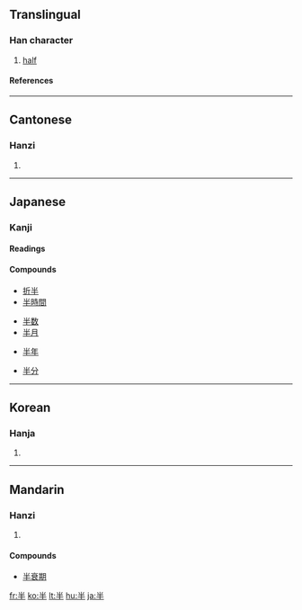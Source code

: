 ==Translingual==
===Han character===
{{Han char|rn=24|rad=十|as=03|sn=5|four=9050<sub>0</sub>|canj=火手 (FQ)}}
# [[half]]
====References====
{{Han ref|kx=0156.070|dkj=02707|dj=0354.060|hdz=10046.010|uh=534A|ud=21322|bh=A562|bd=42338}}

----
==Cantonese==
===Hanzi===
{{yue-hanzi|jyut=|y=bun3}}
# {{defn|Cantonese}}

----
==Japanese==
===Kanji===
{{ja-kanji|grade=2|rs=十03}}
====Readings====
{{ja-readings|on=[[はん]] (han)|kun=[[なかば]] (nakaba), [[なかばする]] (nakabasuru)}}
====Compounds====
{{top4}}
*[[折半]]
*[[半時間]]
{{mid4}}
*[[半数]]
*[[半月]]
{{mid4}}
*[[半年]]
{{mid4}}
*[[半分]]
{{bottom}}

----
==Korean==
===Hanja===
{{ko-hanja|hangeul=반|rv=ban|mr=pan}}
# {{defn|Korean}}

----
==Mandarin==
===Hanzi===
{{cmn-hanzi|pin=[[bàn]] ([[ban4]])|wg=pan<sup>4</sup>}}
# {{defn|Mandarin}}

====Compounds====

*[[半衰期]]

[[fr:半]]
[[ko:半]]
[[lt:半]]
[[hu:半]]
[[ja:半]]